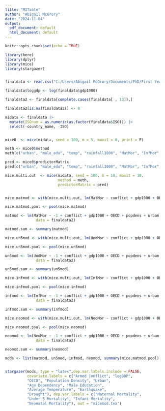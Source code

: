```yaml
---
title: "MITable"
author: "Abigail McGrory"
date: "2024-11-04"
output:
  pdf_document: default
  html_document: default
---
```


```r
knitr::opts_chunk$set(echo = TRUE)
```

```r
library(here)
library(dplyr)
library(mice)
library(stargazer)


finaldata <- read.csv("C:/Users/Abigail McGrory/Documents/PhD/First Year/Special Topics/armed_conflict/original/conflict_primary_analysis.csv")

finaldata$loggdp <- log(finaldata$gdp1000)

finaldata2 <- finaldata[complete.cases(finaldata[ , 13]),]

finaldata2[is.na(finaldata2)] <- 0


```

```r

midata <- finaldata |>
  mutate(ISOnum = as.numeric(as.factor(finaldata$ISO))) |>
  select(-country_name, -ISO)


mice0  <- mice(midata, seed = 100, m = 5, maxit = 0, print = F)

meth <- mice0$method
meth[c("urban", "male_edu", "temp", "rainfall1000", "MatMor", "InfMor", "NeoMor", "UndMor", "loggdp", "popdens")] <- "2l.lmer"

pred <- mice0$predictorMatrix
pred[c("urban", "male_edu", "temp", "rainfall1000", "MatMor", "InfMor", "NeoMor", "UndMor", "loggdp", "popdens"), "ISOnum"] <- -2

mice.multi.out  <- mice(midata, seed = 100, m = 10, maxit = 10,
                        method = meth,
                        predictorMatrix = pred)


mice.matmod <- with(mice.multi.out, lm(MatMor ~ conflict + gdp1000 + OECD + popdens + urban + agedep + male_edu + temp + rainfall1000 + earthquake + drought))

mice.matmod.pool <- pool(mice.matmod)

matmod <- lm(MatMor ~ -1 + conflict + gdp1000 + OECD + popdens + urban + agedep + male_edu + temp + rainfall1000 + earthquake + drought,
              data = finaldata2)

matmod.sum <- summary(matmod)

mice.un5mod <- with(mice.multi.out, lm(UndMor ~ conflict + gdp1000 + OECD + popdens + urban + agedep + male_edu + temp + rainfall1000 + earthquake + drought))

mice.un5mod.pool <- pool(mice.un5mod)

un5mod <- lm(UndMor ~ -1 + conflict + gdp1000 + OECD + popdens + urban + agedep + male_edu + temp + rainfall1000 + earthquake + drought,
              data = finaldata2)

un5mod.sum <- summary(un5mod)

mice.infmod <- with(mice.multi.out, lm(InfMor ~ conflict + gdp1000 + OECD + popdens + urban + agedep + male_edu + temp + rainfall1000 + earthquake + drought))

mice.infmod.pool <- pool(mice.infmod)

infmod <- lm(InfMor ~ -1 + conflict + gdp1000 + OECD + popdens + urban + agedep + male_edu + temp + rainfall1000 + earthquake + drought,
              data = finaldata2)

infmod.sum <- summary(infmod)

mice.neomod <- with(mice.multi.out, lm(NeoMor ~ conflict + gdp1000 + OECD + popdens + urban + agedep + male_edu + temp + rainfall1000 + earthquake + drought))

mice.neomod.pool <- pool(mice.neomod)

neomod <- lm(NeoMor ~ -1 + conflict + gdp1000 + OECD + popdens + urban + agedep + male_edu + temp + rainfall1000 + earthquake + drought,
              data = finaldata2)

neomod.sum <- summary(neomod)


```

```r
mods <- list(matmod, un5mod, infmod, neomod, summary(mice.matmod.pool), summary(mice.un5mod.pool), summary(mice.infmod.pool), summary(mice.neomod.pool))


stargazer(mods, type = "latex",dep.var.labels.include = FALSE,
          covariate.labels = c("Armed Conflict", "logGDP",
          "OECD", "Population Density", "Urban",
          "Age Dependency", "Male Education",
          "Average Temperature", "Earthquake",
          "Drought"), dep.var.labels = c("Maternal Mortality",
          "Under 5 Mortality", "Infant Mortality", 
          "Neonatal Mortality"), out = "micemod.tex")
```
